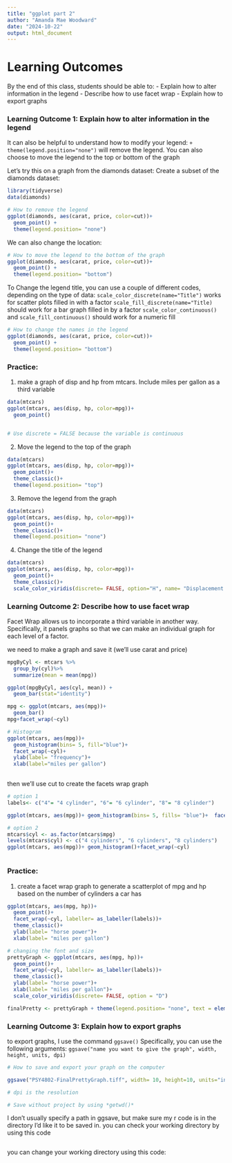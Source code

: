 ```yaml
---
title: "ggplot part 2"
author: "Amanda Mae Woodward"
date: "2024-10-22"
output: html_document
---
```


# Learning Outcomes
By the end of this class, students should be able to: 
- Explain how to alter information in the legend 
- Describe how to use facet wrap
- Explain how to export graphs


### Learning Outcome 1: Explain how to alter information in the legend
It can also be helpful to understand how to modify your legend: 
`+ theme(legend.position="none")` will remove the legend. You can also choose to move the legend to the top or bottom of the graph

Let's try this on a graph from the diamonds dataset: 
Create a subset of the diamonds dataset:
```r
library(tidyverse)
data(diamonds)

# How to remove the legend 
ggplot(diamonds, aes(carat, price, color=cut))+
  geom_point() +
  theme(legend.position= "none")
```

We can also change the location: 
```r
# How to move the legend to the bottom of the graph 
ggplot(diamonds, aes(carat, price, color=cut))+
  geom_point() +
  theme(legend.position= "bottom")
```

To Change the legend title, you can use a couple of different codes, depending on the type of data: 
`scale_color_discrete(name="Title")` works for scatter plots filled in with a factor
`scale_fill_discrete(name="Title)` should work for a bar graph filled in by a factor
`scale_color_continuous()` and `scale_fill_continuous()` should work for a numeric fill
```r
# How to change the names in the legend 
ggplot(diamonds, aes(carat, price, color=cut))+
  geom_point() +
  theme(legend.position= "bottom")
```

### Practice:

1) make a graph of disp and hp from mtcars. Include miles per gallon as a third variable
```r
data(mtcars)
ggplot(mtcars, aes(disp, hp, color=mpg))+ 
  geom_point()


# Use discrete = FALSE because the variable is continuous 
```

2) Move the legend to the top of the graph
```r
data(mtcars)
ggplot(mtcars, aes(disp, hp, color=mpg))+ 
  geom_point()+ 
  theme_classic()+
  theme(legend.position= "top")
```

3) Remove the legend from the graph 
```r
data(mtcars)
ggplot(mtcars, aes(disp, hp, color=mpg))+ 
  geom_point()+
  theme_classic()+
  theme(legend.position= "none")
```

4) Change the title of the legend
```r
data(mtcars)
ggplot(mtcars, aes(disp, hp, color=mpg))+ 
  geom_point()+ 
  theme_classic()+
  scale_color_viridis(discrete= FALSE, option="H", name= "Displacement and Horse Power")
```

### Learning Outcome 2: Describe how to use facet wrap
Facet Wrap allows us to incorporate a third variable in another way. Specifically, it panels graphs so that we can make an individual graph for each level of a factor.

we need to make a graph and save it (we'll use carat and price)
```r
mpgByCyl <- mtcars %>%
  group_by(cyl)%>%
  summarize(mean = mean(mpg))

ggplot(mpgByCyl, aes(cyl, mean)) + 
  geom_bar(stat="identity")

mpg <- ggplot(mtcars, aes(mpg))+
  geom_bar() 
mpg+facet_wrap(~cyl)
```

```r

# Histogram 
ggplot(mtcars, aes(mpg))+ 
  geom_histogram(bins= 5, fill="blue")+
  facet_wrap(~cyl)+
  ylab(label= "frequency")+
  xlab(label="miles per gallon")
  
```
then we'll use cut to create the facets wrap graph
```r
# option 1
labels<- c("4"= "4 cylinder", "6"= "6 cylinder", "8"= "8 cylinder")

ggplot(mtcars, aes(mpg))+ geom_histogram(bins= 5, fills= "blue")+  facet_wrap(~as.factor(cyl), labeller= as_labeller(labels))

# option 2
mtcars$cyl <- as.factor(mtcars$mpg)
levels(mtcars$cyl) <- c("4 cylinders", "6 cylinders", "8 cylinders")
ggplot(mtcars, aes(mpg))+ geom_histogram()+facet_wrap(~cyl)
```

```r

```

### Practice: 
1) create a facet wrap graph to generate a scatterplot of mpg and hp based on the number of cylinders a car has
```r
ggplot(mtcars, aes(mpg, hp))+
  geom_point()+
  facet_wrap(~cyl, labeller= as_labeller(labels))+
  theme_classic()+
  ylab(label= "horse power")+
  xlab(label= "miles per gallon")
```

```r
# changing the font and size 
prettyGraph <- ggplot(mtcars, aes(mpg, hp))+
  geom_point()+
  facet_wrap(~cyl, labeller= as_labeller(labels))+
  theme_classic()+
  ylab(label= "horse power")+
  xlab(label= "miles per gallon")+
  scale_color_viridis(discrete= FALSE, option = "D")

finalPretty <- prettyGraph + theme(legend.position= "none", text = element_text(family = "Times New Roman", size= 18))

```

### Learning Outcome 3: Explain how to export graphs
to export graphs, I use the command `ggsave()`
Specifically, you can use the following arguments: 
`ggsave("name you want to give the graph", width, height, units, dpi)`
```r

# How to save and export your graph on the computer 

ggsave("PSY4802-FinalPrettyGraph.tiff", width= 10, height=10, units="in", dpi= 300)

# dpi is the resolution 

# Save without project by using *getwd()*
```
I don't usually specify a path in ggsave, but make sure my r code is in the directory I'd like it to be saved in. you can check your working directory by using this code
```r


```
you can change your working directory using this code: 
```r


```

